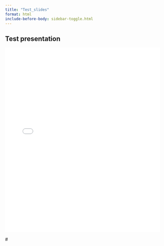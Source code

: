 ```yaml
---
title: "Test_slides"
format: html
include-before-body: sidebar-toggle.html
---
```


## Test presentation

<iframe src="presentation/Test/index.html" width="100%" height="600px" style="border:none;" ></iframe> #
